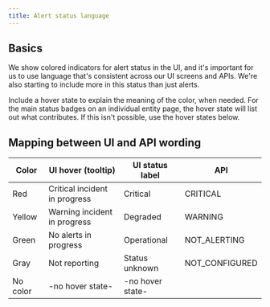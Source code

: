 ```yaml
---
title: Alert status language
---
```


## Basics

We show colored indicators for alert status in the UI, and it's important for us to use language that's consistent across our UI screens and APIs. We're also starting to include more in this status than just alerts.

Include a hover state to explain the meaning of the color, when needed. For the main status badges on an individual entity page, the hover state will list out what contributes. If this isn't possible, use the hover states below.

## Mapping between UI and API wording

| Color    | UI hover (tooltip)             | UI status label  | API            |
| -------- | ------------------------------ | ---------------- | -------------- |
| Red      | Critical incident in progress | Critical         | CRITICAL       |
| Yellow   | Warning incident in progress  | Degraded         | WARNING        |
| Green    | No alerts in progress          | Operational      | NOT_ALERTING   |
| Gray     | Not reporting                  | Status unknown   | NOT_CONFIGURED |
| No color | -no hover state-               | -no hover state- |                |

